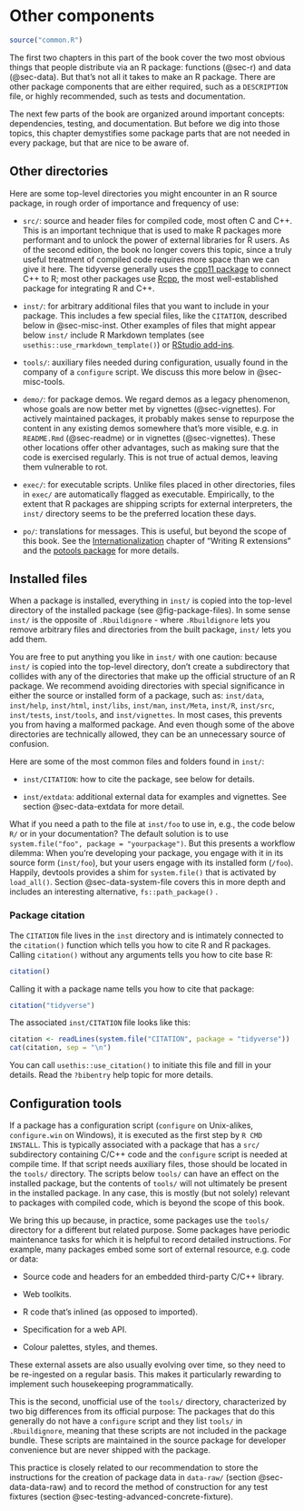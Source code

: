 # Other components {#sec-misc}

```r
source("common.R")
```

The first two chapters in this part of the book cover the two most obvious things that people distribute via an R package: functions (@sec-r) and data (@sec-data).
But that's not all it takes to make an R package.
There are other package components that are either required, such as a `DESCRIPTION` file, or highly recommended, such as tests and documentation.

The next few parts of the book are organized around important concepts: dependencies, testing, and documentation.
But before we dig into those topics, this chapter demystifies some package parts that are not needed in every package, but that are nice to be aware of.

## Other directories

Here are some top-level directories you might encounter in an R source package, in rough order of importance and frequency of use:

-   `src/`: source and header files for compiled code, most often C and C++.
    This is an important technique that is used to make R packages more performant and to unlock the power of external libraries for R users.
    As of the second edition, the book no longer covers this topic, since a truly useful treatment of compiled code requires more space than we can give it here.
    The tidyverse generally uses the [cpp11 package](https://cpp11.r-lib.org) to connect C++ to R; most other packages use [Rcpp](https://www.rcpp.org), the most well-established package for integrating R and C++.

-   `inst/`: for arbitrary additional files that you want to include in your package.
    This includes a few special files, like the `CITATION`, described below in @sec-misc-inst.
    Other examples of files that might appear below `inst/` include R Markdown templates (see `usethis::use_rmarkdown_template()`) or [RStudio add-ins](https://docs.posit.co/ide/user/ide/guide/productivity/add-ins.html).

-   `tools/`: auxiliary files needed during configuration, usually found in the company of a `configure` script.
    We discuss this more below in @sec-misc-tools.

-   `demo/`: for package demos.
    We regard demos as a legacy phenomenon, whose goals are now better met by vignettes (@sec-vignettes).
    For actively maintained packages, it probably makes sense to repurpose the content in any existing demos somewhere that's more visible, e.g. in `README.Rmd` (@sec-readme) or in vignettes (@sec-vignettes).
    These other locations offer other advantages, such as making sure that the code is exercised regularly.
    This is not true of actual demos, leaving them vulnerable to rot.

-   `exec/`: for executable scripts.
    Unlike files placed in other directories, files in `exec/` are automatically flagged as executable.
    Empirically, to the extent that R packages are shipping scripts for external interpreters, the `inst/` directory seems to be the preferred location these days.

-   `po/`: translations for messages.
    This is useful, but beyond the scope of this book.
    See the [Internationalization](https://cran.rstudio.com/doc/manuals/r-devel/R-exts.html#Internationalization) chapter of "Writing R extensions" and the [potools package](https://michaelchirico.github.io/potools/index.html) for more details.

## Installed files {#sec-misc-inst}

When a package is installed, everything in `inst/` is copied into the top-level directory of the installed package (see @fig-package-files).
In some sense `inst/` is the opposite of `.Rbuildignore` - where `.Rbuildignore` lets you remove arbitrary files and directories from the built package, `inst/` lets you add them.

::: callout-warning
You are free to put anything you like in `inst/` with one caution: because `inst/` is copied into the top-level directory, don't create a subdirectory that collides with any of the directories that make up the official structure of an R package.
We recommend avoiding directories with special significance in either the source or installed form of a package, such as: `inst/data`, `inst/help`, `inst/html`, `inst/libs`, `inst/man`, `inst/Meta`, `inst/R`, `inst/src`, `inst/tests`, `inst/tools`, and `inst/vignettes`.
In most cases, this prevents you from having a malformed package.
And even though some of the above directories are technically allowed, they can be an unnecessary source of confusion.
:::

Here are some of the most common files and folders found in `inst/`:

-   `inst/CITATION`: how to cite the package, see below for details.

-   `inst/extdata`: additional external data for examples and vignettes.
    See section @sec-data-extdata for more detail.

What if you need a path to the file at `inst/foo` to use in, e.g., the code below `R/` or in your documentation?
The default solution is to use `system.file("foo", package = "yourpackage")`.
But this presents a workflow dilemma: When you're developing your package, you engage with it in its source form (`inst/foo`), but your users engage with its installed form (`/foo`).
Happily, devtools provides a shim for `system.file()` that is activated by `load_all()`.
Section @sec-data-system-file covers this in more depth and includes an interesting alternative, `fs::path_package()` .

### Package citation {#sec-misc-inst-citation}

The `CITATION` file lives in the `inst` directory and is intimately connected to the `citation()` function which tells you how to cite R and R packages.
Calling `citation()` without any arguments tells you how to cite base R:

```r
citation()
```

Calling it with a package name tells you how to cite that package:

```r
citation("tidyverse")
```

The associated `inst/CITATION` file looks like this:

```r
citation <- readLines(system.file("CITATION", package = "tidyverse"))
cat(citation, sep = "\n")
```

You can call `usethis::use_citation()` to initiate this file and fill in your details.
Read the `?bibentry` help topic for more details.

## Configuration tools {#sec-misc-tools}

If a package has a configuration script (`configure` on Unix-alikes, `configure.win` on Windows), it is executed as the first step by `R CMD INSTALL`. This is typically associated with a package that has a `src/` subdirectory containing C/C++ code and the `configure` script is needed at compile time.
If that script needs auxiliary files, those should be located in the `tools/` directory.
The scripts below `tools/` can have an effect on the installed package, but the contents of `tools/` will not ultimately be present in the installed package.
In any case, this is mostly (but not solely) relevant to packages with compiled code, which is beyond the scope of this book.

We bring this up because, in practice, some packages use the `tools/` directory for a different but related purpose.
Some packages have periodic maintenance tasks for which it is helpful to record detailed instructions.
For example, many packages embed some sort of external resource, e.g. code or data:

-   Source code and headers for an embedded third-party C/C++ library.

-   Web toolkits.

-   R code that's inlined (as opposed to imported).

-   Specification for a web API.

-   Colour palettes, styles, and themes.

These external assets are also usually evolving over time, so they need to be re-ingested on a regular basis.
This makes it particularly rewarding to implement such housekeeping programmatically.

This is the second, unofficial use of the `tools/` directory, characterized by two big differences from its official purpose: The packages that do this generally do not have a `configure` script and they list `tools/` in `.Rbuildignore`, meaning that these scripts are not included in the package bundle.
These scripts are maintained in the source package for developer convenience but are never shipped with the package.

This practice is closely related to our recommendation to store the instructions for the creation of package data in `data-raw/` (section @sec-data-data-raw) and to record the method of construction for any test fixtures (section @sec-testing-advanced-concrete-fixture).
